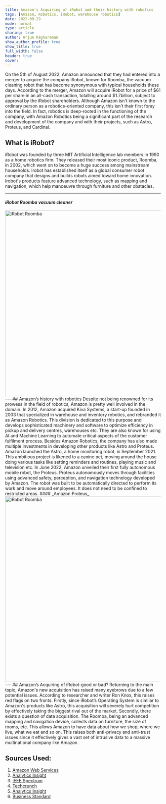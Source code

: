 ```yaml
---
title: Amazon's Acquiring of iRobot and their history with robotics
tags: [Amazon, Robotics, iRobot, warehouse robotics]
date: 2022-09-29
mode: normal
type: article
sharing: true
author: Arjun Raghuraman
show_author_profile: true
show_title: true
full_width: false
header: true
cover: 
---
```


On the 5th of August 2022, Amazon announced that they had entered into a merger to acquire the company iRobot, known for Roomba, the vacuum cleaning robot that has become synonymous with typical households these days. According to the merger, Amazon will acquire iRobot for a price of $61 per share in an all-cash transaction, totalling around $1.7billion, subject to approval by the iRobot shareholders. Although Amazon isn't known to the ordinary person as a robotics-oriented company, this isn't their first foray into the field. In fact, robotics is deep-rooted in the functioning of the company, with Amazon Robotics being a significant part of the research and development of the company and with their projects, such as Astro, Proteus, and Cardinal. 
## What is iRobot?
iRobot was founded by three MIT Artificial Intelligence lab members in 1990 as a home robotics firm. They released their most iconic product, Roomba, in 2002, which went on to become a huge success among mainstream households. Irobot has established itself as a global consumer robot company that designs and builds robots aimed toward home innovation. Irobot's products feature advanced technology, such as mapping and navigation, which help manoeuvre through furniture and other obstacles. 

---
#### _iRobot Roomba vacuum cleaner_
<Image src="/static/images/blog/september/arjun/IRobot_Roomba_780.jpg" alt="iRobot Roomba" width="800" height="600"/>
---
## Amazon’s history with robotics
Despite not being renowned for its prowess in the field of robotics, Amazon is pretty well involved in the domain. In 2012, Amazon acquired Kiva Systems, a start-up founded in 2003 that specialized in warehouse and inventory robotics, and rebranded it as Amazon Robotics. This division is dedicated to this purpose and develops sophisticated machinery and software to optimize efficiency in pickup and delivery centres, warehouses etc. They are also known for using AI and Machine Learning to automate critical aspects of the customer fulfilment process. Besides Amazon Robotics, the company has also made multiple investments in developing other products like Astro and Proteus. Amazon launched the Astro, a home monitoring robot, in September 2021. This ambitious project is likened to a canine pet, moving around the house doing various tasks like setting reminders and routines, playing music and television etc. In June 2022, Amazon unveiled their first fully autonomous mobile robot, the Proteus. Proteus autonomously moves through facilities using advanced safety, perception, and navigation technology developed by Amazon. The robot was built to be automatically directed to perform its work and move around employees. It does not need to be confined to restricted areas.
#### _Amazon Proteus_
<Image src="/static/images/blog/september/arjun/Amazon-Proteus-1.png" alt="iRobot Roomba" width="800" height="600"/>
---
## Amazon’s Acquiring of iRobot-good or bad?
Returning to the main topic, Amazon's new acquisition has raised many eyebrows due to a few potential issues. According to researcher and writer Ron Knox, this raises red flags on two fronts. Firstly, since iRobot’s Operating System is similar to Amazon's products like Astro, this acquisition will severely hurt competition by effectively taking the biggest rival out of the market. Secondly, there exists a question of data acquisition. The Roomba, being an advanced mapping and navigation device, collects data on furniture, the size of rooms, etc. This allows Amazon to have data about how we shop, where we live, what we eat and so on. This raises both anti-privacy and anti-trust issues since it effectively gives a vast set of intrusive data to a massive multinational company like Amazon.

## Sources Used:
1. [Amazon Web Services](https://aws.amazon.com/solutions/case-studies/amazon-robotics-case-study/)
2. [Analytics Insight](https://www.analyticsinsight.net/amazon-proteus-augmenting-simple-safe-interaction-between-technology-and-people/)
3. [IEEE Spectrum](https://spectrum.ieee.org/three-engineers-hundreds-of-robots-one-warehouse)
4. [Techcrunch](https://techcrunch.com/2022/05/20/amazon-astro/)
5. [Analytics Insight](https://www.analyticsinsight.net/amazon-proteus-augmenting-simple-safe-interaction-between-technology-and-people/)
6. [Business Standard](https://www.business-standard.com/article/international/amazon-unveils-its-1st-fully-autonomous-mobile-robot-named-proteus-122062200435_1.html)
